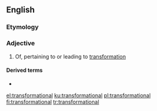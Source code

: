 ==English==

===Etymology===
{{suffix|transformation|al|lang=en}}

===Adjective===
{{en-adj}}

# Of, pertaining to or leading to [[transformation]]

====Derived terms====
* {{l|en|transformational grammar}}

[[el:transformational]]
[[ku:transformational]]
[[pl:transformational]]
[[fi:transformational]]
[[tr:transformational]]